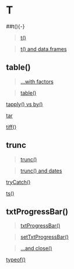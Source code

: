 # T {-}

##t(){-}

>[t()](https://linkedin-learning.pxf.io/rweekly_matrix)

>[t() and data.frames](https://linkedin-learning.pxf.io/rweekly_transpose)

## table(){-}

> [...with factors](https://linkedin-learning.pxf.io/rweekly_factor)

> [table()](https://linkedin-learning.pxf.io/rweekly_table)

[tapply() vs by()](https://linkedin-learning.pxf.io/rweekly_by)

[tar](https://linkedin-learning.pxf.io/rweekly_ziptar)

[tiff()](linkedin-learning.pxf.io/rweekly_plottofile)

## trunc{-}

>[trunc()](https://linkedin-learning.pxf.io/rweekly_round)

>[trunc() and dates](https://linkedin-learning.pxf.io/rdatesCutSeq)

[tryCatch()](https://linkedin-learning.pxf.io/rweekly_trycatch)

[ts()](https://linkedin-learning.pxf.io/rdatesHowstored)

## txtProgressBar(){-}

>[txtProgressBar()](https://linkedin-learning.pxf.io/txtprogressbar)

>[setTxtProgressBar()](https://linkedin-learning.pxf.io/txtprogressbar)

>[...and close()](https://linkedin-learning.pxf.io/txtprogressbar)

[typeof()](https://linkedin-learning.pxf.io/braclets)
